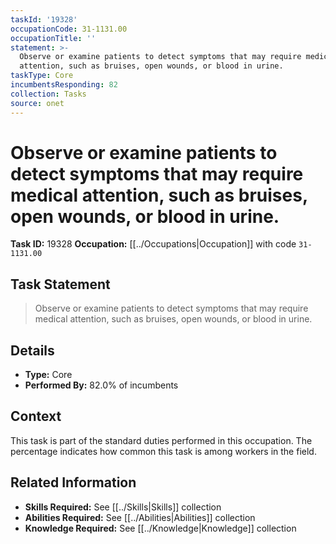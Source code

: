```yaml
---
taskId: '19328'
occupationCode: 31-1131.00
occupationTitle: ''
statement: >-
  Observe or examine patients to detect symptoms that may require medical
  attention, such as bruises, open wounds, or blood in urine.
taskType: Core
incumbentsResponding: 82
collection: Tasks
source: onet
---
```

# Observe or examine patients to detect symptoms that may require medical attention, such as bruises, open wounds, or blood in urine.

**Task ID:** 19328
**Occupation:** [[../Occupations|Occupation]] with code `31-1131.00`

## Task Statement

> Observe or examine patients to detect symptoms that may require medical attention, such as bruises, open wounds, or blood in urine.

## Details

- **Type:** Core
- **Performed By:** 82.0% of incumbents

## Context

This task is part of the standard duties performed in this occupation. The percentage indicates how common this task is among workers in the field.

## Related Information

- **Skills Required:** See [[../Skills|Skills]] collection
- **Abilities Required:** See [[../Abilities|Abilities]] collection
- **Knowledge Required:** See [[../Knowledge|Knowledge]] collection
